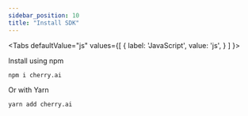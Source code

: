 ```yaml
---
sidebar_position: 10
title: "Install SDK"
---
```




<Tabs
  defaultValue="js"
  values={[
    { label: 'JavaScript', value: 'js', }
  ]
}>

<TabItem value="js">

Install using npm

```sh
npm i cherry.ai
```

Or with Yarn

```sh
yarn add cherry.ai
```

</TabItem>
</Tabs>
